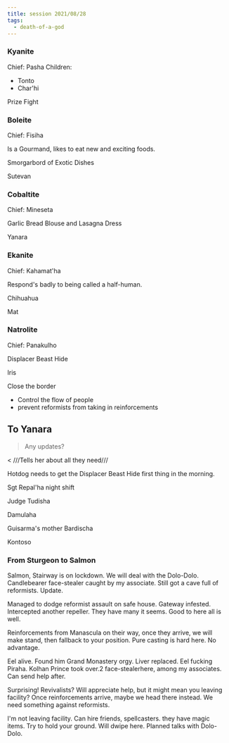 ```yaml
---
title: session 2021/08/28
tags:
  - death-of-a-god
---
```



### Kyanite

Chief: Pasha
Children:
  - Tonto
  - Char'hi

Prize Fight

### Boleite

Chief: Fisiha

Is a Gourmand, likes to eat new and exciting foods.

Smorgarbord of Exotic Dishes

Sutevan

### Cobaltite

Chief: Mineseta

Garlic Bread Blouse and Lasagna Dress

Yanara

### Ekanite

Chief: Kahamat'ha

Respond's badly to being called a half-human.

Chihuahua

Mat

### Natrolite
   
Chief: Panakulho

Displacer Beast Hide

Iris




Close the border
 - Control the flow of people
 - prevent reformists from taking in reinforcements


## To Yanara

> Any updates?

< ///Tells her about all they need///


Hotdog needs to get the Displacer Beast Hide first thing in the morning.





Sgt Repal'ha night shift 



Judge Tudisha

Damulaha


Guisarma's mother Bardischa

Kontoso



### From Sturgeon to Salmon

Salmon, Stairway is on lockdown. We will deal with the Dolo-Dolo.
Candlebearer face-stealer caught by my associate. Still got a cave full of reformists. Update.

Managed to dodge reformist assault on safe house. Gateway infested. Intercepted another repeller. They have many
it seems. Good to here all is well.

Reinforcements from Manascula on their way, once they arrive, we will make stand, then fallback to your position.
Pure casting is hard here. No advantage.

Eel alive. Found him Grand Monastery orgy. Liver replaced. Eel fucking Piraha. Kolhan Prince took over.2 face-stealerhere, among my associates. Can send help after.

Surprising! Revivalists? Will appreciate help, but it might mean you leaving facility? Once reinforcements arrive, maybe we head there instead. We need something against reformists.

I'm not leaving facility. Can hire friends, spellcasters. they have magic items. Try to hold your ground. Will dwipe here. Planned talks with Dolo-Dolo.